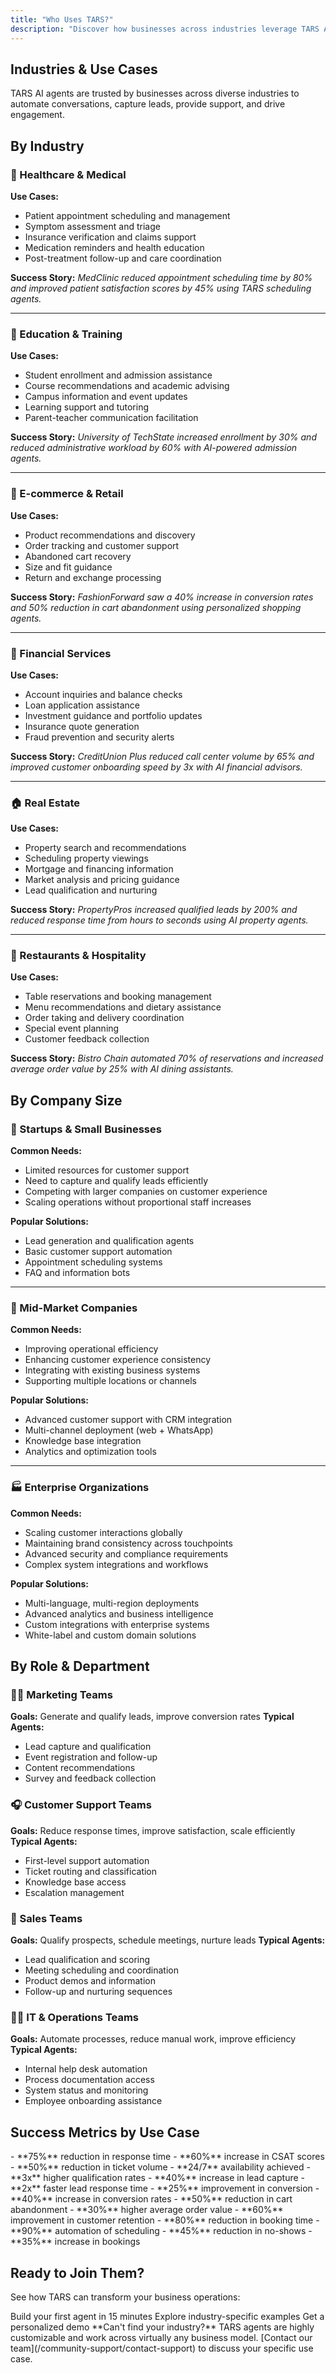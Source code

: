 ```yaml
---
title: "Who Uses TARS?"
description: "Discover how businesses across industries leverage TARS AI agents to transform customer experiences and drive growth"
---
```


## Industries & Use Cases

TARS AI agents are trusted by businesses across diverse industries to automate conversations, capture leads, provide support, and drive engagement.

## By Industry

### 🏥 Healthcare & Medical
**Use Cases:**
- Patient appointment scheduling and management
- Symptom assessment and triage
- Insurance verification and claims support
- Medication reminders and health education
- Post-treatment follow-up and care coordination

**Success Story:**
*MedClinic reduced appointment scheduling time by 80% and improved patient satisfaction scores by 45% using TARS scheduling agents.*

---

### 🏫 Education & Training
**Use Cases:**
- Student enrollment and admission assistance
- Course recommendations and academic advising
- Campus information and event updates
- Learning support and tutoring
- Parent-teacher communication facilitation

**Success Story:**
*University of TechState increased enrollment by 30% and reduced administrative workload by 60% with AI-powered admission agents.*

---

### 🏪 E-commerce & Retail
**Use Cases:**
- Product recommendations and discovery
- Order tracking and customer support
- Abandoned cart recovery
- Size and fit guidance
- Return and exchange processing

**Success Story:**
*FashionForward saw a 40% increase in conversion rates and 50% reduction in cart abandonment using personalized shopping agents.*

---

### 🏢 Financial Services
**Use Cases:**
- Account inquiries and balance checks
- Loan application assistance
- Investment guidance and portfolio updates
- Insurance quote generation
- Fraud prevention and security alerts

**Success Story:**
*CreditUnion Plus reduced call center volume by 65% and improved customer onboarding speed by 3x with AI financial advisors.*

---

### 🏠 Real Estate
**Use Cases:**
- Property search and recommendations
- Scheduling property viewings
- Mortgage and financing information
- Market analysis and pricing guidance
- Lead qualification and nurturing

**Success Story:**
*PropertyPros increased qualified leads by 200% and reduced response time from hours to seconds using AI property agents.*

---

### 🍕 Restaurants & Hospitality
**Use Cases:**
- Table reservations and booking management
- Menu recommendations and dietary assistance
- Order taking and delivery coordination
- Special event planning
- Customer feedback collection

**Success Story:**
*Bistro Chain automated 70% of reservations and increased average order value by 25% with AI dining assistants.*

## By Company Size

### 🚀 Startups & Small Businesses
**Common Needs:**
- Limited resources for customer support
- Need to capture and qualify leads efficiently
- Competing with larger companies on customer experience
- Scaling operations without proportional staff increases

**Popular Solutions:**
- Lead generation and qualification agents
- Basic customer support automation
- Appointment scheduling systems
- FAQ and information bots

---

### 🏢 Mid-Market Companies
**Common Needs:**
- Improving operational efficiency
- Enhancing customer experience consistency
- Integrating with existing business systems
- Supporting multiple locations or channels

**Popular Solutions:**
- Advanced customer support with CRM integration
- Multi-channel deployment (web + WhatsApp)
- Knowledge base integration
- Analytics and optimization tools

---

### 🏭 Enterprise Organizations
**Common Needs:**
- Scaling customer interactions globally
- Maintaining brand consistency across touchpoints
- Advanced security and compliance requirements
- Complex system integrations and workflows

**Popular Solutions:**
- Multi-language, multi-region deployments
- Advanced analytics and business intelligence
- Custom integrations with enterprise systems
- White-label and custom domain solutions

## By Role & Department

### 👩‍💼 Marketing Teams
**Goals:** Generate and qualify leads, improve conversion rates
**Typical Agents:**
- Lead capture and qualification
- Event registration and follow-up
- Content recommendations
- Survey and feedback collection

### 🎧 Customer Support Teams
**Goals:** Reduce response times, improve satisfaction, scale efficiently
**Typical Agents:**
- First-level support automation
- Ticket routing and classification
- Knowledge base access
- Escalation management

### 💼 Sales Teams
**Goals:** Qualify prospects, schedule meetings, nurture leads
**Typical Agents:**
- Lead qualification and scoring
- Meeting scheduling and coordination
- Product demos and information
- Follow-up and nurturing sequences

### 👨‍💻 IT & Operations Teams
**Goals:** Automate processes, reduce manual work, improve efficiency
**Typical Agents:**
- Internal help desk automation
- Process documentation access
- System status and monitoring
- Employee onboarding assistance

## Success Metrics by Use Case

<Columns cols={2}>
  <Card title="Customer Support" icon="headset">
    - **75%** reduction in response time
    - **60%** increase in CSAT scores
    - **50%** reduction in ticket volume
    - **24/7** availability achieved
  </Card>
  <Card title="Lead Generation" icon="target">
    - **3x** higher qualification rates
    - **40%** increase in lead capture
    - **2x** faster lead response time
    - **25%** improvement in conversion
  </Card>
  <Card title="E-commerce" icon="shopping-cart">
    - **40%** increase in conversion rates
    - **50%** reduction in cart abandonment
    - **30%** higher average order value
    - **60%** improvement in customer retention
  </Card>
  <Card title="Appointment Booking" icon="calendar">
    - **80%** reduction in booking time
    - **90%** automation of scheduling
    - **45%** reduction in no-shows
    - **35%** increase in bookings
  </Card>
</Columns>

## Ready to Join Them?

See how TARS can transform your business operations:

<CardGroup cols={3}>
  <Card title="Start Free Trial" icon="rocket" href="/quickstart">
    Build your first agent in 15 minutes
  </Card>
  <Card title="See Use Cases" icon="lightbulb" href="/use-case-examples/customer-support/helpdesk-automation">
    Explore industry-specific examples
  </Card>
  <Card title="Contact Sales" icon="phone" href="/community-support/contact-support">
    Get a personalized demo
  </Card>
</CardGroup>

<Note>
  **Can't find your industry?** TARS agents are highly customizable and work across virtually any business model. [Contact our team](/community-support/contact-support) to discuss your specific use case.
</Note>
